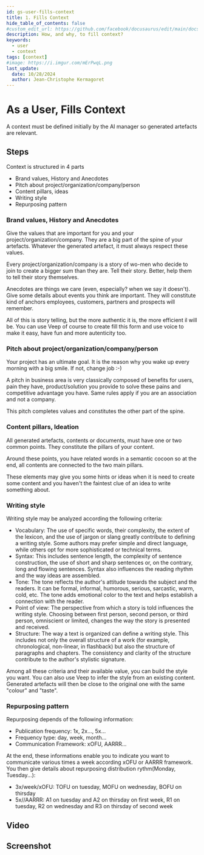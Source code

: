 ```yaml
---
id: gs-user-fills-context
title: 1. Fills Context
hide_table_of_contents: false
#custom_edit_url: https://github.com/facebook/docusaurus/edit/main/docs/api-doc-markdown.md
description: How, and why, to fill context?
keywords:
  - user
  - context
tags: [context]
#image: https://i.imgur.com/mErPwqL.png
last_update:
  date: 10/28/2024
  author: Jean-Christophe Kermagoret
---
```


# As a User, Fills Context

A context must be defined initially by the AI manager so generated artefacts are relevant.

## Steps

Context is structured in 4 parts
* Brand values, History and Anecdotes
* Pitch about project/organization/company/person
* Content pillars, ideas
* Writing style
* Repurposing pattern

### Brand values, History and Anecdotes

Give the values that are important for you and your project/organization/company. They are a big part of the spine of your artefacts. Whatever the generated artefact, it must always respect these values.

Every project/organization/company is a story of wo-men who decide to join to create a bigger sum than they are. Tell their story. Better, help them to tell their story themselves. 

Anecdotes are things we care (even, especially? when we say it doesn't). Give some details about events you think are important. They will constitute kind of anchors employees, customers, partners and prospects will remember.

All of this is story telling, but the more authentic it is, the more efficient il will be. You can use Veep of course to create fill this form and use voice to make it easy, have fun and more autenticity too.

### Pitch about project/organization/company/person

Your project has an ultimate goal. It is the reason why you wake up every morning with a big smile. If not, change job :-)

A pitch in business area is very classically composed of benefits for users, pain they have, product/solution you provide to solve these pains and competitive advantage you have. Same rules apply if you are an association and not a company.

This pitch completes values and constitutes the other part of the spine.  

### Content pillars, Ideation

All generated artefacts, contents or documents, must have one or two common points. They constitute the pillars of your content.

Around these points, you have related words in a semantic cocoon so at the end, all contents are connected to the two main pillars.

These elements may give you some hints or ideas when it is need to create some content and you haven't the faintest clue of an idea to write something about.

### Writing style

Writing style may be analyzed according the following criteria:

* Vocabulary: The use of specific words, their complexity, the extent of the lexicon, and the use of jargon or slang greatly contribute to defining a writing style. Some authors may prefer simple and direct language, while others opt for more sophisticated or technical terms.
* Syntax: This includes sentence length, the complexity of sentence construction, the use of short and sharp sentences or, on the contrary, long and flowing sentences. Syntax also influences the reading rhythm and the way ideas are assembled.
* Tone: The tone reflects the author's attitude towards the subject and the readers. It can be formal, informal, humorous, serious, sarcastic, warm, cold, etc. The tone adds emotional color to the text and helps establish a connection with the reader.
* Point of view: The perspective from which a story is told influences the writing style. Choosing between first person, second person, or third person, omniscient or limited, changes the way the story is presented and received.
* Structure: The way a text is organized can define a writing style. This includes not only the overall structure of a work (for example, chronological, non-linear, in flashback) but also the structure of paragraphs and chapters. The consistency and clarity of the structure contribute to the author's stylistic signature.

Among all these criteria and their available value, you can build the style you want. You can also use Veep to infer the style from an existing content. Generated artefacts will then be close to the original one with the same "colour" and "taste".  

### Repurposing pattern

Repurposing depends of the following information:
* Publication frequency: 1x, 2x..., 5x...
* Frequency type: day, week, month...
* Communication Framework: xOFU, AARRR...

At the end, these informations enable you to indicate you want to communicate various times a week according xOFU or AARRR framework. You then give details about repurposing distribution rythm(Monday, Tuesday...):
* 3x/week/xOFU: TOFU on tuesday, MOFU on wednesday, BOFU on thirsday 
* 5x//AARRR: A1 on tuesday and A2 on
 thirsday on first week, R1 on tuesday, R2 on wednesday and R3 on thirsday of second week

## Video


## Screenshot

